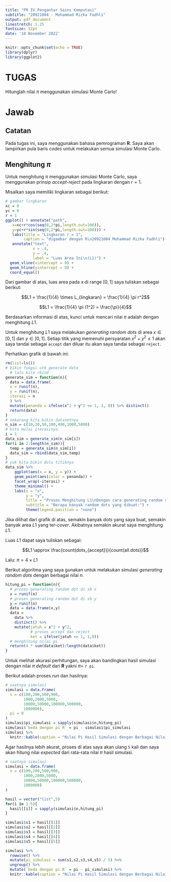 ```yaml
---
title: "PR IV Pengantar Sains Komputasi"
subtitle: "20921004 - Mohammad Rizka Fadhli"
output: pdf_document
linestretch: 1.25
fontsize: 12pt
date: '10 November 2022'
---
```


```r
knitr::opts_chunk$set(echo = TRUE)
library(dplyr)
library(ggplot2)
```

# TUGAS

Hitunglah nilai $\pi$ menggunakan simulasi Monte Carlo!

# Jawab

## Catatan

Pada tugas ini, saya menggunakan bahasa pemrograman __R__. Saya akan lampirkan pula baris _codes_ untuk melakukan semua simulasi Monte Carlo.

## Menghitung $\pi$

Untuk menghitung $\pi$ menggunakan simulasi Monte Carlo, saya menggunakan prinsip _accept-reject_ pada lingkaran dengan $r = 1$.

Misalkan saya memiliki lingkaran sebagai berikut:

\newpage

```r
# gambar lingkaran
xc = 0
yc = 0
r = 1
ggplot() + annotate("path",
   x=xc+r*cos(seq(0,2*pi,length.out=100)),
   y=yc+r*sin(seq(0,2*pi,length.out=100))) +
   labs(title = "Lingkaran r = 1",
        caption = "digambar dengan R\n20921004 Mohammad Rizka Fadhli") +
   annotate("text",
            x = .4,
            y = .4,
            label = "Luas Area Ini\n(L1)") +
  geom_vline(xintercept = 0) +
  geom_hline(yintercept = 0) +
  coord_equal()
```



Dari gambar di atas, luas area pada $x$ di range $[0,1]$ saya tuliskan sebagai berikut:

$$L1 = \frac{1}{4} \times L_{lingkaran} = \frac{1}{4} \pi r^2$$

$$L1 = \frac{1}{4} \pi (1^2) = \frac{\pi}{4}$$

Berdasarkan informasi di atas, kunci untuk mencari nilai $\pi$ adalah dengan menghitung $L1$.

\newpage

Untuk menghitung $L1$ saya melakukan _generating random dots_ di area $x \in [0,1]$ dan $y \in [0,1]$. Setiap titik yang memenuhi persyaratan $x^2 + y^2 \leq 1$ akan saya tandai sebagai `accept` dan diluar itu akan saya tandai sebagai `reject`.

Perhatikan grafik di bawah ini:

```r
rm(list=ls())
# bikin fungsi utk generate data
  # lalu kita rbind
generate_sim = function(n){
  data = data.frame(
  x = runif(n),
  y = runif(n),
  iterasi = n
  ) %>%
  mutate(penanda = ifelse(x^2 + y^2 <= 1, 1, 0)) %>% distinct()
  return(data)
}
# sekarang kita bikin datasetnya
n_sim = c(10,20,50,100,400,1000,5000)
# kita mulai iterasinya
i = 1
data_sim = generate_sim(n_sim[i])
for(i in 2:length(n_sim)){
  temp = generate_sim(n_sim[i])
  data_sim = rbind(data_sim,temp)
}
# yuk kita bikin dulu titiknya
data_sim %>%
    ggplot(aes(x = x, y = y)) +
    geom_point(aes(color = penanda)) +
    facet_wrap(~iterasi) +
    theme_minimal() +
    labs(x = "x",
         y = "y",
         title = "Proses Menghitung L1\nDengan cara generating random dots",
         subtitle = "Berapa banyak random dots yang dibuat:") +
         theme(legend.position = "none")
```

Jika dilihat dari grafik di atas, semakin banyak _dots_ yang saya buat, semakin banyak area $L1$ yang ter-_cover_. Akibatnya semakin akurat saya menghitung $L1$.

Luas $L1$ dapat saya tuliskan sebagai:

$$L1 \approx \frac{count(dots_{accept})}{count(all.dots)}$$

Lalu: $\pi = 4 \times L1$

Berikut algoritma yang saya gunakan untuk melakukan simulasi _generating random dots_ dengan berbagai nilai $n$.

```r
hitung_pi = function(n){
  # proses generating random dot di sb x
  x = runif(n)
  # proses generating random dot di sb y
  y = runif(n)
  data = data.frame(x,y)
  data =
    data %>%
    distinct() %>%
    mutate(jatuh = x^2 + y^2,
           # proses accept dan reject
           ket = ifelse(jatuh <= 1, 1,0))
  # menghitung nilai pi
  return(4 * sum(data$ket)/length(data$ket))
}
```

Untuk melihat akurasi perhitungan, saya akan bandingkan hasil simulasi dengan nilai $\pi$ _default_ dari __R__ yakni $\pi=$ `r pi`.

Berikut adalah proses _run_ dan hasilnya:

```r
# saatnya simulasi
simulasi = data.frame(
  n = c(100,200,500,900,
        1000,2000,5000,
        10000,50000,100000,500000,
        1000000),
  pi = 0
)
simulasi$pi_simulasi = sapply(simulasi$n,hitung_pi)
simulasi$`beda dengan pi R` = pi - simulasi$pi_simulasi
simulasi %>% 
  knitr::kable(caption = "Nilai Pi Hasil Simulasi dengan Berbagai Nilai n")
```


Agar hasilnya lebih akurat, proses di atas saya akan ulang `5` kali dan saya akan hitung nilai _expected_ dari rata-rata nilai $\pi$ hasil simulasi.


```r
# saatnya simulasi
simulasi = data.frame(
  n = c(100,200,500,900,
        1000,2000,5000,
        10000,50000,100000,500000,
        1000000)
)

hasil = vector("list",5)
for(i in 1:5){
  hasil[[i]] = sapply(simulasi$n,hitung_pi)
}

simulasi$s1 = hasil[[1]]
simulasi$s2 = hasil[[2]]
simulasi$s3 = hasil[[3]]
simulasi$s4 = hasil[[4]]
simulasi$s5 = hasil[[5]]

simulasi %>% 
  rowwise() %>% 
  mutate(pi_simulasi = sum(s1,s2,s3,s4,s5) / 5) %>% 
  ungroup() %>% 
  mutate(`beda dengan pi R` = pi - pi_simulasi) %>% 
  knitr::kable(caption = "Nilai Pi Hasil Simulasi dengan Berbagai Nilai n")
```
